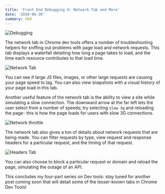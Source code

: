 ```yaml
---
title: 'Front End Debugging 4: Network Tab and More'
date: '2018-06-30'
summary: tbd
---
```


![Debugging](/static/images/debugging4.jpg)

The network tab in Chrome dev tools offers a number of troubleshooting helpers for sniffing out problems with page load and network requests.
This tab displays a waterfall detailing how long a page takes to load, and the time each resource contributes to that load time.

![Network Tab](/static/images/waterfall.png)

You can see if large JS files, images, or other large requests are causing your page speed to lag. You can also view snapshots with a visual history of your page load in this tab.

Another useful feature of the network tab is the ability to view a site while simulating a slow connection. The downward arrow at the far left lets the user select from a number of speeds; try selecting `slow 3g` and reloading the page- this is how the page loads for users with slow 3G connections.

![Network throttle](/static/images/speed.png)

The network tab also gives a ton of details about network requests that are being made. You can filter requests by type, view request and response headers for a particular request, and the timing of that request.

![Headers Tab](/static/images/headers.png)

You can also choose to block a particular request or domain and reload the page, simulating the outage of an API.

This concludes my four-part series on Dev tools: stay tuned for another post coming soon that will detail some of the lesser-known tabs in Chrome Dev Tools!
